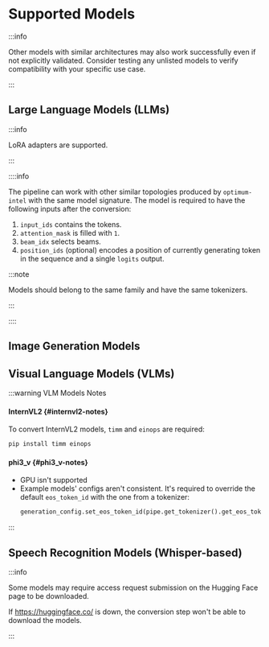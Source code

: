 

# Supported Models

:::info

Other models with similar architectures may also work successfully even if not explicitly validated.
Consider testing any unlisted models to verify compatibility with your specific use case.

:::

## Large Language Models (LLMs)

<LLMModelsTable />

:::info

LoRA adapters are supported.

:::

::::info

The pipeline can work with other similar topologies produced by `optimum-intel` with the same model signature.
The model is required to have the following inputs after the conversion:

1. `input_ids` contains the tokens.
2. `attention_mask` is filled with `1`.
3. `beam_idx` selects beams.
4. `position_ids` (optional) encodes a position of currently generating token in the sequence and a single `logits` output.

:::note

Models should belong to the same family and have the same tokenizers.

:::

::::

## Image Generation Models

<ImageGenerationModelsTable />

## Visual Language Models (VLMs)

<VLMModelsTable />

:::warning VLM Models Notes
#### InternVL2 {#internvl2-notes}

To convert InternVL2 models, `timm` and `einops` are required:

```bash
pip install timm einops
```
#### phi3_v {#phi3_v-notes}
  - GPU isn't supported
  - Example models' configs aren't consistent. It's required to override the default `eos_token_id` with the one from a tokenizer:
    ```python
    generation_config.set_eos_token_id(pipe.get_tokenizer().get_eos_token_id())
    ```
:::

## Speech Recognition Models (Whisper-based)

<WhisperModelsTable />

:::info

Some models may require access request submission on the Hugging Face page to be downloaded.

If https://huggingface.co/ is down, the conversion step won't be able to download the models.

:::
